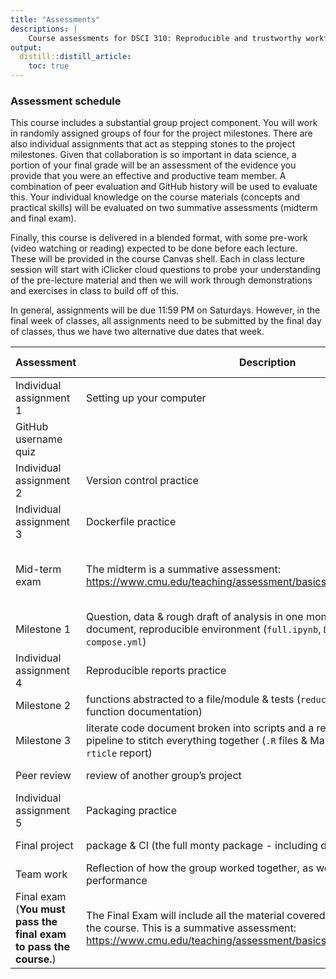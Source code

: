 ```yaml
---
title: "Assessments"
descriptions: |
    Course assessments for DSCI 310: Reproducible and trustworthy workflows for data science.
output:
  distill::distill_article:
    toc: true
---
```


### Assessment schedule

This course includes a substantial group project component.
You will work in randomly assigned groups of four for the project milestones. 
There are also individual assignments 
that act as stepping stones to the project milestones.
Given that collaboration is so important in data science, 
a portion of your final grade will be an assessment of the evidence you provide 
that you were an effective and productive team member.
A combination of peer evaluation 
and GitHub history will be used to evaluate this.
Your individual knowledge on the course materials 
(concepts and practical skills)
will be evaluated on two summative assessments (midterm and final exam).

Finally, this course is delivered in a blended format, 
with some pre-work (video watching or reading) 
expected to be done before each lecture.
These will be provided in the course Canvas shell.
Each in class lecture session will start with iClicker cloud
questions to probe your understanding of the pre-lecture material
and then we will work through demonstrations 
and exercises in class to build off of this.

In general, assignments will be due 11:59 PM on Saturdays. 
However, in the final week of classes, 
all assignments need to be submitted by the final day of classes, 
thus we have two alternative due dates that week.

| Assessment                                                        | Description                                                                                                                                                                                                                                                                       | Due date                                    | Due Week |
|----------------|------------------------|----------------|----------------|
| Individual assignment 1                                           | Setting up your computer                                                                                                                                                                                                                                                          | 2023/01/20 23:59                            | 2        |
| GitHub username quiz                                              |                                                                                                                                                                                                                                                                                   | 2023/01/20 23:59                            | 2        |
| Individual assignment 2                                           | Version control practice                                                                                                                                                                                                                                                          | 2023/01/27 23:59                            | 3        |
| Individual assignment 3                                           | Dockerfile practice                                                                                                                                                                                                                                                               | 2023/02/10 23:59                            | 5        |
| Mid-term exam                                                     | The midterm is a summative assessment: <https://www.cmu.edu/teaching/assessment/basics/formativesummative.html>                                                                                      | 2023/02/12-2023/02/16 (Exact date/time TBD) | 6        |
| Milestone 1                                                       | Question, data & rough draft of analysis in one monolithic literate code document, reproducible environment (`full.ipynb`, `Dockerfile`, `docker-compose.yml`)                                                                                                                    | 2023/03/02 23:59                            | 8        |
| Individual assignment 4                                           | Reproducible reports practice                                                                                                                                                                                                                                                     | 2023/03/09 23:59                            | 9        |
| Milestone 2                                                       | functions abstracted to a file/module & tests (`reduced.ipynb`, `.R` & `test_*.R`, function documentation)                                                                                                                                                                        | 2023/03/16 23:59                            | 10       |
| Milestone 3                                                       | literate code document broken into scripts and a report & data analysis pipeline to stitch everything together (`.R` files & Make pipeline, `bookdown` or `rticle` report)                                                                                                        | 2023/03/30 23:59                            | 12       |
| Peer review                                                       | review of another group's project                                                                                                                                                                                                                                                 | 2023/04/06 23:59                            | 13       |
| Individual assignment 5                                           | Packaging practice                                                                                                                                                                                                                                                                | 2023/04/06 23:59                            | 13       |
| Final project                                                     | package & CI (the full monty package - including docs)                                                                                                                                                                                                                            | 2023/04/11 23:59                            | 14       |
| Team work                                                         | Reflection of how the group worked together, as well as individual performance                                                                                                                                                                                                    | 2023/04/12 23:59                            | 14       |
| Final exam (**You must pass the final exam to pass the course.**) | The Final Exam will include all the material covered in all the components of the course. This is a summative assessment: <https://www.cmu.edu/teaching/assessment/basics/formativesummative.html> | TBD               
